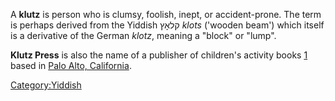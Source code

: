 A '''klutz''' is person who is clumsy, foolish, inept, or accident-prone.  The term is perhaps derived from the Yiddish &#1511;&#1500;&#64303;&#1509; ''klots'' ('wooden beam') which itself is a derivative of the German ''klotz'', meaning a "block" or "lump".

'''Klutz Press''' is also the name of a publisher of children's activity books [http://klutz.com/] based in [[Palo Alto, California]].

{{lang-stub}}
{{ling-stub}}

[[Category:Yiddish]]